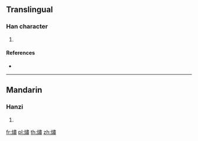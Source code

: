 {{character info/new}}
==Translingual==

===Han character===
{{Han char|rn=86|rad=火|as=12|sn=16|four=95827|canj=FLX}}

# {{defn|Han|sort=火12}}

====References====
* {{Han ref|kx=0681.250|dkj=19384|hdz=32242.100|uh=71BD|ud=29117|bh=EA53|bd=59987}}

----

==Mandarin==

===Hanzi===
{{cmn-hanzi|pin=[[xiào]] ([[xiao4]])|wg=hsiao<sup>4</sup>}}

# {{defn|lang=cmn|sort=火12}}

[[fr:熽]]
[[pl:熽]]
[[th:熽]]
[[zh:熽]]